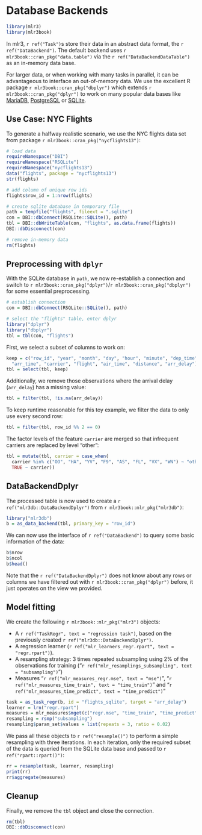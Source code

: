 # Database Backends {#backends}

```r
library(mlr3)
library(mlr3book)
```

In mlr3, `r ref("Task")`s store their data in an abstract data format, the `r ref("DataBackend")`.
The default backend uses `r mlr3book::cran_pkg("data.table")` via the `r ref("DataBackendDataTable")` as an in-memory data base.

For larger data, or when working with many tasks in parallel, it can be advantageous to interface an out-of-memory data.
We use the excellent R package `r mlr3book::cran_pkg("dbplyr")` which extends `r mlr3book::cran_pkg("dplyr")` to work on many popular data bases like [MariaDB](https://mariadb.org/), [PostgreSQL](https://www.postgresql.org/) or [SQLite](https://www.sqlite.org).

## Use Case: NYC Flights

To generate a halfway realistic scenario, we use the NYC flights data set from package `r mlr3book::cran_pkg("nycflights13")`:

```r
# load data
requireNamespace("DBI")
requireNamespace("RSQLite")
requireNamespace("nycflights13")
data("flights", package = "nycflights13")
str(flights)

# add column of unique row ids
flights$row_id = 1:nrow(flights)

# create sqlite database in temporary file
path = tempfile("flights", fileext = ".sqlite")
con = DBI::dbConnect(RSQLite::SQLite(), path)
tbl = DBI::dbWriteTable(con, "flights", as.data.frame(flights))
DBI::dbDisconnect(con)

# remove in-memory data
rm(flights)
```

## Preprocessing with `dplyr`

With the SQLite database in `path`, we now re-establish a connection and switch to `r mlr3book::cran_pkg("dplyr")`/`r mlr3book::cran_pkg("dbplyr")` for some essential preprocessing.

```r
# establish connection
con = DBI::dbConnect(RSQLite::SQLite(), path)

# select the "flights" table, enter dplyr
library("dplyr")
library("dbplyr")
tbl = tbl(con, "flights")
```

First, we select a subset of columns to work on:

```r
keep = c("row_id", "year", "month", "day", "hour", "minute", "dep_time",
  "arr_time", "carrier", "flight", "air_time", "distance", "arr_delay")
tbl = select(tbl, keep)
```

Additionally, we remove those observations where the arrival delay (`arr_delay`) has a missing value:

```r
tbl = filter(tbl, !is.na(arr_delay))
```

To keep runtime reasonable for this toy example, we filter the data to only use every second row:

```r
tbl = filter(tbl, row_id %% 2 == 0)
```

The factor levels of the feature `carrier` are merged so that infrequent carriers are replaced by level "other":

```r
tbl = mutate(tbl, carrier = case_when(
  carrier %in% c("OO", "HA", "YV", "F9", "AS", "FL", "VX", "WN") ~ "other",
  TRUE ~ carrier))
```

## DataBackendDplyr

The processed table is now used to create a `r ref("mlr3db::DataBackendDplyr")` from `r mlr3book::mlr_pkg("mlr3db")`:

```r
library("mlr3db")
b = as_data_backend(tbl, primary_key = "row_id")
```

We can now use the interface of `r ref("DataBackend")` to query some basic information of the data:

```r
b$nrow
b$ncol
b$head()
```

Note that the `r ref("DataBackendDplyr")` does not know about any rows or columns we have filtered out with `r mlr3book::cran_pkg("dplyr")` before, it just operates on the view we provided.

## Model fitting

We create the following `r mlr3book::mlr_pkg("mlr3")` objects:

* A `r ref("TaskRegr", text = "regression task")`, based on the previously created `r ref("mlr3db::DataBackendDplyr")`.
* A regression learner (`r ref("mlr_learners_regr.rpart", text = "regr.rpart")`).
* A resampling strategy: 3 times repeated subsampling using 2\% of the observations for training ("`r ref("mlr_resamplings_subsampling", text = "subsampling")`")
* Measures "`r ref("mlr_measures_regr.mse", text = "mse")`", "`r ref("mlr_measures_time_train", text = "time_train")`" and "`r ref("mlr_measures_time_predict", text = "time_predict")`"

```r
task = as_task_regr(b, id = "flights_sqlite", target = "arr_delay")
learner = lrn("regr.rpart")
measures = mlr_measures$mget(c("regr.mse", "time_train", "time_predict"))
resampling = rsmp("subsampling")
resampling$param_set$values = list(repeats = 3, ratio = 0.02)
```

We pass all these objects to `r ref("resample()")` to perform a simple resampling with three iterations.
In each iteration, only the required subset of the data is queried from the SQLite data base and passed to `r ref("rpart::rpart()")`:

```r
rr = resample(task, learner, resampling)
print(rr)
rr$aggregate(measures)
```

## Cleanup

Finally, we remove the `tbl` object and close the connection.

```r
rm(tbl)
DBI::dbDisconnect(con)
```
